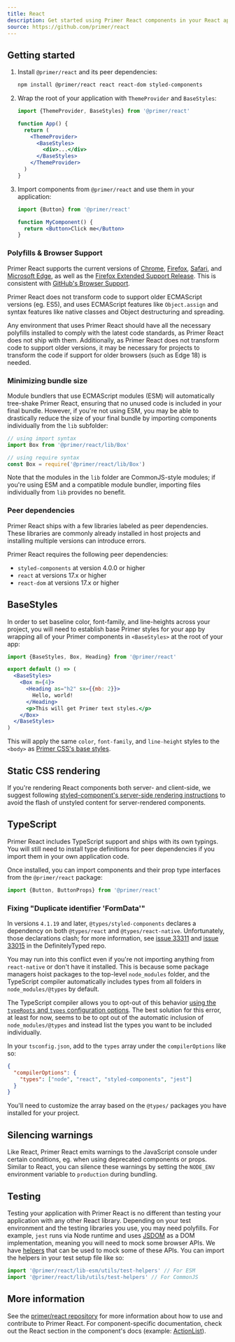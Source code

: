 ```yaml
---
title: React
description: Get started using Primer React components in your React application.
source: https://github.com/primer/react
---
```



## Getting started

1. Install `@primer/react` and its peer dependencies:

   ```bash
   npm install @primer/react react react-dom styled-components
   ```

2. Wrap the root of your application with `ThemeProvider` and `BaseStyles`:

   ```jsx
   import {ThemeProvider, BaseStyles} from '@primer/react'

   function App() {
     return (
       <ThemeProvider>
         <BaseStyles>
           <div>...</div>
         </BaseStyles>
       </ThemeProvider>
     )
   }
   ```

3. Import components from `@primer/react` and use them in your application:

   ```jsx
   import {Button} from '@primer/react'

   function MyComponent() {
     return <Button>Click me</Button>
   }
   ```

### Polyfills & Browser Support

Primer React supports the current versions of [Chrome](https://www.google.com/chrome/), [Firefox](http://www.mozilla.org/firefox/), [Safari](http://www.apple.com/safari/), and [Microsoft Edge](https://www.microsoft.com/en-us/windows/microsoft-edge), as well as the [Firefox Extended Support Release](https://www.mozilla.org/en-US/firefox/organizations/). This is consistent with [GitHub's Browser Support](https://docs.github.com/en/free-pro-team@latest/github/getting-started-with-github/supported-browsers).

Primer React does not transform code to support older ECMAScript versions (eg. ES5), and uses ECMAScript features like `Object.assign` and syntax features like native classes and Object destructuring and spreading.

Any environment that uses Primer React should have all the necessary polyfills installed to comply with the latest code standards, as Primer React does not ship with them. Additionally, as Primer React does not transform code to support older versions, it may be necessary for projects to transform the code if support for older browsers (such as Edge 18) is needed.

### Minimizing bundle size

Module bundlers that use ECMAScript modules (ESM) will automatically tree-shake Primer React, ensuring that no unused code is included in your final bundle. However, if you're not using ESM, you may be able to drastically reduce the size of your final bundle by importing components individually from the `lib` subfolder:

```javascript
// using import syntax
import Box from '@primer/react/lib/Box'
```

```javascript
// using require syntax
const Box = require('@primer/react/lib/Box')
```

Note that the modules in the `lib` folder are CommonJS-style modules; if you're using ESM and a compatible module bundler, importing files individually from `lib` provides no benefit.

### Peer dependencies

Primer React ships with a few libraries labeled as peer dependencies. These libraries are commonly already installed in host projects and installing multiple versions can introduce errors.

Primer React requires the following peer dependencies:

- `styled-components` at version 4.0.0 or higher
- `react` at versions 17.x or higher
- `react-dom` at versions 17.x or higher

## BaseStyles

In order to set baseline color, font-family, and line-heights across your project, you will need to establish base Primer styles for your app by wrapping all of your Primer components in `<BaseStyles>` at the root of your app:

```jsx
import {BaseStyles, Box, Heading} from '@primer/react'

export default () => (
  <BaseStyles>
    <Box m={4}>
      <Heading as="h2" sx={{mb: 2}}>
        Hello, world!
      </Heading>
      <p>This will get Primer text styles.</p>
    </Box>
  </BaseStyles>
)
```

This will apply the same `color`, `font-family`, and `line-height` styles to the `<body>` as [Primer CSS's base styles](https://github.com/primer/css/blob/main/src/base/base.scss#L15-L20).

## Static CSS rendering

If you're rendering React components both server- and client-side, we suggest following [styled-component's server-side rendering instructions](https://www.styled-components.com/docs/advanced#server-side-rendering) to avoid the flash of unstyled content for server-rendered components.

## TypeScript

Primer React includes TypeScript support and ships with its own typings. You will still need to install type definitions for peer dependencies if you import them in your own application code.

Once installed, you can import components and their prop type interfaces from the `@primer/react` package:

```typescript
import {Button, ButtonProps} from '@primer/react'
```

### Fixing "Duplicate identifier 'FormData'"

In versions `4.1.19` and later, `@types/styled-components` declares a dependency on both `@types/react` and `@types/react-native`. Unfortunately, those declarations clash; for more information, see [issue 33311](https://github.com/DefinitelyTyped/DefinitelyTyped/issues/33311) and [issue 33015](https://github.com/DefinitelyTyped/DefinitelyTyped/issues/33015) in the DefinitelyTyped repo.

You may run into this conflict even if you're not importing anything from `react-native` or don't have it installed. This is because some package managers hoist packages to the top-level `node_modules` folder, and the TypeScript compiler automatically includes types from all folders in `node_modules/@types` by default.

The TypeScript compiler allows you to opt-out of this behavior [using the `typeRoots` and `types` configuration options](https://www.typescriptlang.org/docs/handbook/tsconfig-json.html#types-typeroots-and-types). The best solution for this error, at least for now, seems to be to opt out of the automatic inclusion of `node_modules/@types` and instead list the types you want to be included individually.

In your `tsconfig.json`, add to the `types` array under the `compilerOptions` like so:

```json
{
  "compilerOptions": {
    "types": ["node", "react", "styled-components", "jest"]
  }
}
```

You'll need to customize the array based on the `@types/` packages you have installed for your project.

## Silencing warnings

Like React, Primer React emits warnings to the JavaScript console under certain conditions, eg. when using deprecated components or props. Similar to React, you can silence these warnings by setting the `NODE_ENV` environment variable to `production` during bundling.

## Testing

Testing your application with Primer React is no different than testing your application with any other React library. Depending on your test environment and the testing libraries you use, you may need polyfills. For example, `jest` runs via Node runtime and uses [JSDOM](https://github.com/jsdom/jsdom) as a DOM implementation, meaning you will need to mock some browser APIs. We have [helpers](https://github.com/primer/react/blob/main/src/utils/test-helpers.tsx) that can be used to mock some of these APIs. You can import the helpers in your test setup file like so:

```js
import '@primer/react/lib-esm/utils/test-helpers' // For ESM
import '@primer/react/lib/utils/test-helpers' // For CommonJS
```

## More information

See the [primer/react repository](https://github.com/primer/react/tree/main/docs/content) for more information about how to use and contribute to Primer React. For component-specific documentation, check out the React section in the component's docs (example: [ActionList](/components/action-list/react)).
